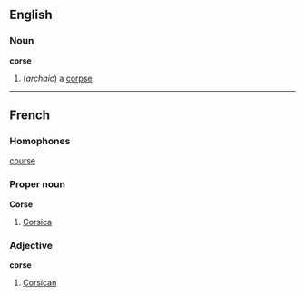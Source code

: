 == English ==
=== Noun ===
'''corse'''
# (''archaic'') a [[corpse]]
----
==French==
===Homophones===
[[course#French|course]]
===Proper noun===
'''Corse'''
# [[Corsica]]

===Adjective===
'''corse'''
# [[Corsican]]